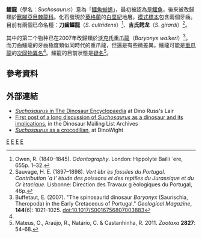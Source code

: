 {{Otheruses|subject=[[棘龍科|棘龍科]]的鱷龍|other=[[離龍目|離龍目]]的鱷龍|鱷龍}}
{{Automatic Taxobox
| taxon = Suchosaurus
| fossil_range = [[早白垩世|早白垩世]], {{fossilrange|139.8|122.46}}
| image = Suchosaurus.jpg
| image_width = 250px
| image_caption = 鱷龍的牙齒化石
| authority = [[理察·歐文|Owen]], 1841
| type_species = 
'''刀齒鱷龍<br> ''Suchosaurus cultridens''''' 
| type_species_authority = Owen, 1841 
| subdivision_ranks = [[種|種]]
| subdivision =
*刀齿鳄龙 ''S. cultridens'' Owen, 1841 ([[模式种|模式种]])
*吉氏鳄龙 ''S. girardi'' Sauvage, 1897
*?[[重爪龙|沃克氏鳄龙]] ''S. walkeri'' Charig & Milner, 1986

| synonyms =
*''Crocodylus (Suchosaurus) cultridens'' <small>[[理查德.欧文|Owen]], 1841</small>
*?[[重爪龍|重爪龍]] ''Baryonyx'' <small>[[艾倫·查理格|Charig]] & [[Angela_C._Milner|Milner]], 1986</small>
}}

'''鱷龍'''（學名：''Suchosaurus''）意為「[[鱷魚|鱷魚]][[蜥蜴|蜥蜴]]」，最初被認為是[[鱷魚|鱷魚]]，後來被改歸類於[[獸腳亞目|獸腳亞目]][[棘龍科|棘龍科]]。化石發現於[[英格蘭|英格蘭]]的[[白堊紀|白堊紀]]地層。[[模式標本|模式標本]]包含兩個牙齒。目前有兩個已命名種：'''刀齒鱷龍'''（''S. cultridens''）<ref name="owen1841">Owen, R. (1840–1845). ''Odontography''. London: Hippolyte Bailli `ere, 655p. 1–32.</ref>、'''吉氏鳄龙'''（''S. girardi''）<ref name="sauvage1897">Sauvage, H. E. (1897–1898). ''Vert  ́ebr  ́es fossiles du Portugal. Contribution `a l’  ́etude des poissons et des reptiles du Jurassique et du Cr  ́etacique.'' Lisbonne: Direction des Travaux g  ́eologiques du Portugal, 46p.</ref>。

其中的第二个物种已在2007年改歸類於[[重爪龍|沃克氏重爪龍]]（''Baryonyx walkeri''）<ref name="buffetaut2007">Buffetaut, E. (2007). "The spinosaurid dinosaur ''Baryonyx'' (Saurischia, Theropoda) in the Early Cretaceous of Portugal." ''Geological Magazine'', '''144'''(6): 1021-1025. doi:10.1017/S0016756807003883</ref>。而刀齒鱷龍的牙齒極度類似同時代的重爪龍，但還是有些微差異。鱷龍可能是[[重爪龍|重爪龍]]的[[次同物異名|次同物異名]]<ref name="buffetaut2007"/>。鱷龍的目前狀態是[[疑名|疑名]]<ref>Mateus, O., Araújo, R., Natário, C. & Castanhinha, R. 2011. {{PDFlink|[http://www.mapress.com/zootaxa/2011/f/z02827p068f.pdf A new specimen of the theropod dinosaur ''Baryonyx'' from the early Cretaceous of Portugal and taxonomic validity of ''Suchosaurus''.]}} ''Zootaxa'' '''2827''': 54–68.</ref>。

== 參考資料 ==
{{reflist}}

== 外部連結 ==
* [http://www.dinoruss.com/de_4/5cab3a6.htm ''Suchosaurus'' in The Dinosaur Encyclopaedia] at Dino Russ's Lair
* [http://dml.cmnh.org/2007Oct/msg00010.html First post of a long discussion of ''Suchosaurus'' as a dinosaur and its implications], in the Dinosaur Mailing List Archives
* [https://www.webcitation.org/query?id=1256562340597290&url=www.geocities.com/dinowight/croc.html ''Suchosaurus'' as a crocodilian], at DinoWight
{{獸腳亞目|T.}}
{{Taxonbar|from=Q3472673}}

[[Category:可疑的恐龍|E]]
[[Category:下白堊紀恐龍|E]]
[[Category:歐洲恐龍|E]]
[[Category:棘龍科|E]]